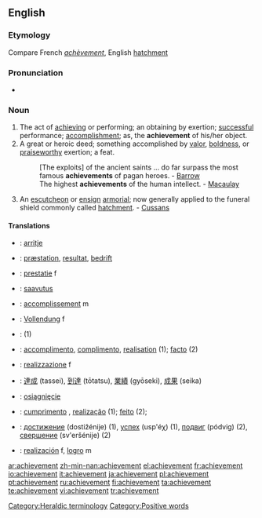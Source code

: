 ==English==

===Etymology===
Compare French ''[[achèvement]]'', English [[hatchment]]

===Pronunciation===
*{{audio|en-us-achievement.ogg|Audio (US)}}

===Noun===
{{en-noun}}

# The act of [[achieving]] or performing; an obtaining by exertion; [[successful]] performance; [[accomplishment]]; as, the '''achievement''' of his/her object.
# A great or heroic deed; something accomplished by [[valor]], [[boldness]], or [[praiseworthy]] exertion; a feat.
#:[The exploits] of the ancient saints ... do far surpass the most famous '''achievements''' of pagan heroes. - [[Barrow]]
#:The highest '''achievements''' of the human intellect. - [[Macaulay]]
# {{context|heraldry}} An [[escutcheon]] or [[ensign]] [[armorial]]; now generally applied to the funeral shield commonly called [[hatchment]]. - [[Cussans]]

====Translations====
{{checktrans-top}}
*{{ttbc|Albanian}}: [[arritje]]
*{{ttbc|Danish}}: [[præstation]], [[resultat]], [[bedrift]]
*{{ttbc|Dutch}}: [[prestatie]] f
*{{ttbc|Finnish}}: [[saavutus]]
*{{ttbc|French}}: [[accomplissement]] m
*{{ttbc|German}}: [[Vollendung]] f
*{{ttbc|Hebrew}}: {{he-translation|הישג|Hey'sseg}} {{m}} (1)
*{{ttbc|Interlingua}}: [[accomplimento]], [[complimento]], [[realisation]] (1); [[facto]] (2)
{{trans-mid}}
*{{ttbc|Italian}}: [[realizzazione]] f
*{{ttbc|Japanese}}: [[達成]] (tassei), [[到達]] (tōtatsu), [[業績]] (gyōseki), [[成果]] (seika)
*{{ttbc|Polish}}: [[osiągnięcie]] {{n}}
*{{ttbc|Portuguese}}: [[cumprimento]] {{m}}, [[realização]] {{f}} (1); [[feito]] {{m}} (2);
*{{ttbc|Russian}}: [[достижение]] (dostižénije) {{n}} (1), [[успех]] (usp'éχ) {{m}} (1), [[подвиг]] (pódvig) {{m}} (2), [[свершение]] (sv'eršénije) {{n}} (2)
*{{ttbc|Spanish}}: [[realización]] f, [[logro]] m
{{trans-bottom}}

[[Category:Heraldic terminology]]
[[Category:Positive words]]

[[ar:achievement]]
[[zh-min-nan:achievement]]
[[el:achievement]]
[[fr:achievement]]
[[io:achievement]]
[[it:achievement]]
[[ja:achievement]]
[[pl:achievement]]
[[pt:achievement]]
[[ru:achievement]]
[[fi:achievement]]
[[ta:achievement]]
[[te:achievement]]
[[vi:achievement]]
[[tr:achievement]]